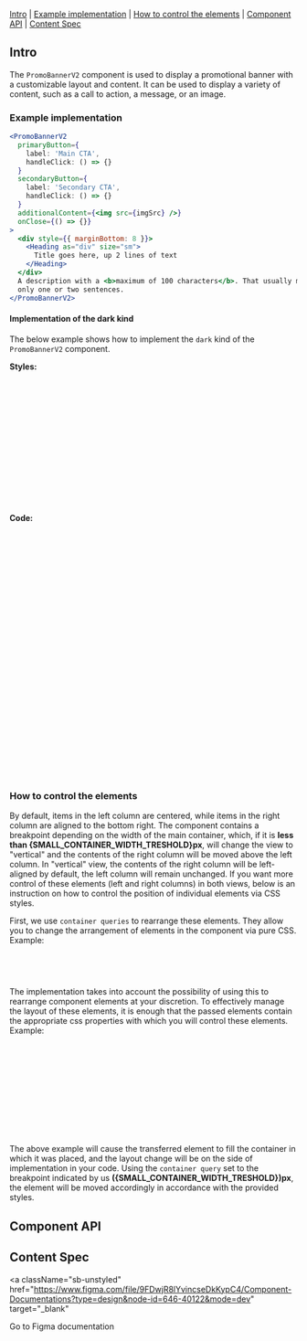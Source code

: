 

<Meta of={Stories} />

<Title>PromoBannerV2</Title>

[Intro](#Intro) | [Example implementation](#ExampleImplementation) | [How to control the elements](#HowToControlElements) | [Component API](#ComponentAPI) | [Content Spec](#ContentSpec)

## Intro <a id="Intro" />

The `PromoBannerV2` component is used to display a promotional banner with a customizable layout and content. It can be used to display a variety of content, such as a call to action, a message, or an image.
### Example implementation <a id="ExampleImplementation" />

<Canvas of={Stories.Default} sourceState="none" />

```jsx
<PromoBannerV2
  primaryButton={
    label: 'Main CTA',
    handleClick: () => {}
  }
  secondaryButton={
    label: 'Secondary CTA',
    handleClick: () => {}
  }
  additionalContent={<img src={imgSrc} />}
  onClose={() => {}}
>
  <div style={{ marginBottom: 8 }}>
    <Heading as="div" size="sm">
      Title goes here, up 2 lines of text
    </Heading>
  </div>
  A description with a <b>maximum of 100 characters</b>. That usually means
  only one or two sentences.
</PromoBannerV2>
```

#### Implementation of the dark kind

The below example shows how to implement the `dark` kind of the `PromoBannerV2` component.

<Canvas of={Stories.Dark} sourceState="none" />

**Styles:**

```css
.dark-promo-banner {
  max-width: 800px;
}

.dark-promo-header {
  margin: 0 0 var(--spacing-4) 0;
}

.dark-promo-additional-content {
  align-items: center;

  img {
    border-radius: 12px;
  }
}
```

**Code:**

```jsx
import { PromoBannerV2 } from '@livechat/design-system-react-components';

<PromoBannerV2
  primaryButton={{
    label: 'Schedule a call',
    handleClick: noop,
    kind: 'high-contrast',
  }}
  secondaryButton={{
    label: 'Remind me in a week',
    handleClick: noop,
  }}
  onClose={noop}
  kind="dark"
  className="dark-promo-banner"
  additionalContent={<img src="https://placehold.co/600x360" />}
  additionalContentClassName="dark-promo-additional-content"
>
  <Heading size="sm" className="dark-promo-header">
    Hi 👋 Using Shopify integration?
  </Heading>
  <Text noMargin>
    We want to make it as useful as possible and would love your thoughts on
    that!
  </Text>
  <Text>
    Join us for a video call, and we'll thank you with a $25 gift card.
  </Text>
</PromoBannerV2>
```

### How to control the elements <a id="HowToControlElements" />

By default, items in the left column are centered, while items in the right column are aligned to the bottom right. The component contains a breakpoint depending on the width of the main container, which, if it is <b>less than {SMALL_CONTAINER_WIDTH_TRESHOLD}px</b>, will change the view to "vertical" and the contents of the right column will be moved above the left column. In "vertical" view, the contents of the right column will be left-aligned by default, the left column will remain unchanged. If you want more control of these elements (left and right columns) in both views, below is an instruction on how to control the position of individual elements via CSS styles.

First, we use `container queries` to rearrange these elements. They allow you to change the arrangement of elements in the component via pure CSS. Example:

```css
@container (max-width: 559px) {
  flex-direction: column;
  ...
```

The implementation takes into account the possibility of using this to rearrange component elements at your discretion. To effectively manage the layout of these elements, it is enough that the passed elements contain the appropriate css properties with which you will control these elements. Example:

```css
.your-css-class {
  width: 100%;
  height: 100%;
  display: flex;
  justify-content: flex-end;
  align-items: flex-end;

  @container (max-width: 559px) {
    justify-content: center;
  }
}
```

The above example will cause the transferred element to fill the container in which it was placed, and the layout change will be on the side of implementation in your code. Using the `container query` set to the breakpoint indicated by us <b>({SMALL_CONTAINER_WIDTH_TRESHOLD})px</b>, the element will be moved accordingly in accordance with the provided styles.

## Component API <a id="ComponentAPI" />

<ArgTypes of={Stories.Default} sort="requiredFirst" />

## Content Spec <a id="ContentSpec" />

<a
  className="sb-unstyled"
  href="https://www.figma.com/file/9FDwjR8lYvincseDkKypC4/Component-Documentations?type=design&node-id=646-40122&mode=dev"
  target="_blank"
>
  Go to Figma documentation
</a>
